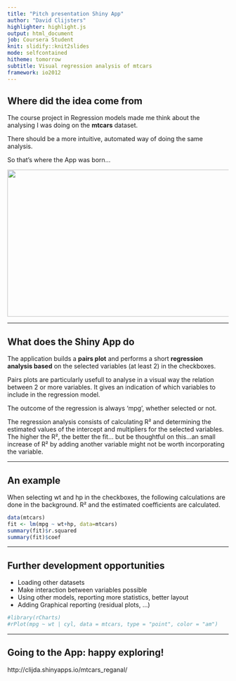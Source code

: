 ```yaml
---
title: "Pitch presentation Shiny App"
author: "David Clijsters"
highlighter: highlight.js
output: html_document
job: Coursera Student
knit: slidify::knit2slides
mode: selfcontained
hitheme: tomorrow
subtitle: Visual regression analysis of mtcars
framework: io2012
---
```


## Where did the idea come from

The course project in Regression models made me think about the analysing I was doing on the **mtcars** dataset.

There should be a more intuitive, automated way of doing the same analysis.

So that's where the App was born...

<div style='text-align: center;'>
  <img class="alignnone size-full wp-image-1760" src="http://donpower.me/wp-content/uploads/2013/01/Eureka-Idea-Light-Bulb1.jpg" width="550" height="335">
</div>

---

## What does the Shiny App do

The application builds a **pairs plot** and performs a short **regression analysis based** on the selected variables (at least 2) in the checkboxes.

Pairs plots are particularly usefull to analyse in a visual way the relation between 2 or more variables. It gives an indication of which variables to include in the regression model.

The outcome of the regression is always 'mpg', whether selected or not.

The regression analysis consists of calculating R² and determining the estimated values of the intercept and multipliers for the selected variables.
The higher the R², the better the fit... but be thoughtful on this...an small increase of R² by adding another variable might not be worth incorporating the variable.

---

## An example

When selecting wt and hp in the checkboxes, the following calculations are done in the background. R² and the estimated coefficients are calculated.

```r
data(mtcars)
fit <- lm(mpg ~ wt+hp, data=mtcars)
summary(fit)$r.squared
summary(fit)$coef
```


---

## Further development opportunities

* Loading other datasets
* Make interaction between variables possible
* Using other models, reporting more statistics, better layout
* Adding Graphical reporting (residual plots, ...)

```r
#library(rCharts)
#rPlot(mpg ~ wt | cyl, data = mtcars, type = "point", color = "am")
```


---

## Going to the App: happy exploring!


http://clijda.shinyapps.io/mtcars_reganal/

